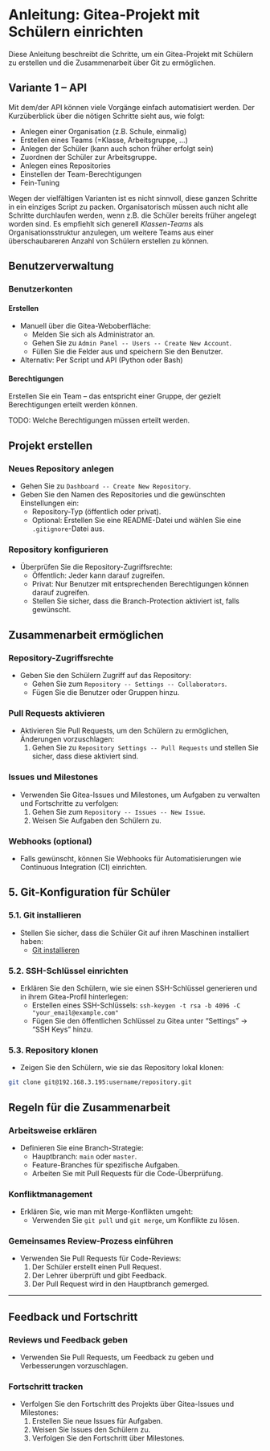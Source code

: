 
# Anleitung: Gitea-Projekt mit Schülern einrichten

Diese Anleitung beschreibt die Schritte, um ein Gitea-Projekt 
mit Schülern zu erstellen und die Zusammenarbeit über Git zu ermöglichen.

## Variante 1 -- API

Mit dem/der API können viele Vorgänge einfach automatisiert werden. 
Der Kurzüberblick über die nötigen Schritte sieht aus, wie folgt:

* Anlegen einer Organisation (z.B. Schule, einmalig)
* Erstellen eines Teams (=Klasse, Arbeitsgruppe, ...)
* Anlegen der Schüler (kann auch schon früher erfolgt sein)
* Zuordnen der Schüler zur Arbeitsgruppe.
* Anlegen eines Repositories
* Einstellen der Team-Berechtigungen
* Fein-Tuning

Wegen der vielfältigen Varianten ist es nicht sinnvoll, diese ganzen Schritte
in ein einziges Script zu packen. Organisatorisch müssen auch nicht alle Schritte
durchlaufen werden, wenn z.B. die Schüler bereits früher angelegt worden sind.
Es empfiehlt sich generell *Klassen-Teams* als Organisationsstruktur anzulegen,
um weitere Teams aus einer überschaubareren Anzahl von Schülern erstellen zu können.







## Benutzerverwaltung

### Benutzerkonten 
#### Erstellen
- Manuell über die Gitea-Weboberfläche:
    - Melden Sie sich als Administrator an.
    - Gehen Sie zu `Admin Panel -- Users -- Create New Account`.
    - Füllen Sie die Felder aus und speichern Sie den Benutzer.
- Alternativ: Per Script und API (Python oder Bash)

#### Berechtigungen
Erstellen Sie ein Team -- das entspricht einer Gruppe, der gezielt Berechtigungen erteilt werden können.

TODO: Welche Berechtigungen müssen erteilt werden.

## Projekt erstellen

### Neues Repository anlegen
- Gehen Sie zu `Dashboard -- Create New Repository`.
- Geben Sie den Namen des Repositories und die gewünschten Einstellungen ein:
    - Repository-Typ (öffentlich oder privat).
    - Optional: Erstellen Sie eine README-Datei und wählen Sie eine `.gitignore`-Datei aus.

### Repository konfigurieren
- Überprüfen Sie die Repository-Zugriffsrechte:
    - Öffentlich: Jeder kann darauf zugreifen.
    - Privat: Nur Benutzer mit entsprechenden Berechtigungen können darauf zugreifen.
    - Stellen Sie sicher, dass die Branch-Protection aktiviert ist, falls gewünscht.

## Zusammenarbeit ermöglichen

### Repository-Zugriffsrechte
- Geben Sie den Schülern Zugriff auf das Repository:
    - Gehen Sie zum `Repository -- Settings -- Collaborators`.
    - Fügen Sie die Benutzer oder Gruppen hinzu.

### Pull Requests aktivieren
- Aktivieren Sie Pull Requests, um den Schülern zu ermöglichen, Änderungen vorzuschlagen:
    1. Gehen Sie zu `Repository Settings -- Pull Requests` und stellen Sie sicher, dass diese aktiviert sind.

### Issues und Milestones
- Verwenden Sie Gitea-Issues und Milestones, um Aufgaben zu verwalten und Fortschritte zu verfolgen:
    1. Gehen Sie zum `Repository -- Issues -- New Issue`.
    2. Weisen Sie Aufgaben den Schülern zu.

### Webhooks (optional)
- Falls gewünscht, können Sie Webhooks für Automatisierungen wie Continuous Integration (CI) einrichten.


## 5. Git-Konfiguration für Schüler

### 5.1. Git installieren
- Stellen Sie sicher, dass die Schüler Git auf ihren Maschinen installiert haben:
    - [Git installieren](https://git-scm.com/book/de/v2/Erste-Schritte-Git-installieren)

### 5.2. SSH-Schlüssel einrichten
- Erklären Sie den Schülern, wie sie einen SSH-Schlüssel generieren und in ihrem Gitea-Profil hinterlegen:
    - Erstellen eines SSH-Schlüssels: `ssh-keygen -t rsa -b 4096 -C "your_email@example.com"`
    - Fügen Sie den öffentlichen Schlüssel zu Gitea unter "Settings" → "SSH Keys" hinzu.

### 5.3. Repository klonen
- Zeigen Sie den Schülern, wie sie das Repository lokal klonen:

```bash
git clone git@192.168.3.195:username/repository.git
```


## Regeln für die Zusammenarbeit

### Arbeitsweise erklären
- Definieren Sie eine Branch-Strategie:
    - Hauptbranch: `main` oder `master`.
    - Feature-Branches für spezifische Aufgaben.
    - Arbeiten Sie mit Pull Requests für die Code-Überprüfung.

### Konfliktmanagement
- Erklären Sie, wie man mit Merge-Konflikten umgeht:
    - Verwenden Sie `git pull` und `git merge`, um Konflikte zu lösen.

### Gemeinsames Review-Prozess einführen
- Verwenden Sie Pull Requests für Code-Reviews:
    1. Der Schüler erstellt einen Pull Request.
    2. Der Lehrer überprüft und gibt Feedback.
    3. Der Pull Request wird in den Hauptbranch gemerged.

---

## Feedback und Fortschritt

### Reviews und Feedback geben
- Verwenden Sie Pull Requests, um Feedback zu geben und Verbesserungen vorzuschlagen.

### Fortschritt tracken
- Verfolgen Sie den Fortschritt des Projekts über Gitea-Issues und Milestones:
    1. Erstellen Sie neue Issues für Aufgaben.
    2. Weisen Sie Issues den Schülern zu.
    3. Verfolgen Sie den Fortschritt über Milestones.
